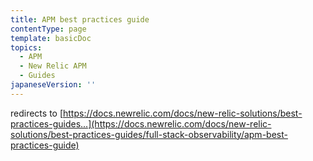 ```yaml
---
title: APM best practices guide
contentType: page
template: basicDoc
topics:
  - APM
  - New Relic APM
  - Guides
japaneseVersion: ''
---
```


redirects to [https://docs.newrelic.com/docs/new-relic-solutions/best-practices-guides...](https://docs.newrelic.com/docs/new-relic-solutions/best-practices-guides/full-stack-observability/apm-best-practices-guide)
